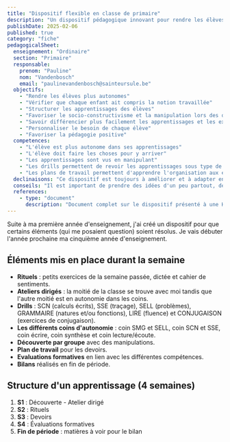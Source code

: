 ```yaml
---
title: "Dispositif flexible en classe de primaire"
description: "Un dispositif pédagogique innovant pour rendre les élèves plus autonomes et structurer leurs apprentissages"
publishDate: 2025-02-06
published: true
category: "fiche"
pedagogicalSheet:
  enseignement: "Ordinaire"
  section: "Primaire"
  responsable:
    prenom: "Pauline"
    nom: "Vandenbosch"
    email: "paulinevandenbosch@sainteursule.be"
  objectifs:
    - "Rendre les élèves plus autonomes"
    - "Vérifier que chaque enfant ait compris la notion travaillée"
    - "Structurer les apprentissages des élèves"
    - "Favoriser le socio-constructivisme et la manipulation lors des découvertes"
    - "Savoir différencier plus facilement les apprentissages et les explications"
    - "Personnaliser le besoin de chaque élève"
    - "Favoriser la pédagogie positive"
  competences:
    - "L'élève est plus autonome dans ses apprentissages"
    - "L'élève doit faire les choses pour y arriver"
    - "Les apprentissages sont vus en manipulant"
    - "Les drills permettent de revoir les apprentissages sous type de spirale"
    - "Les plans de travail permettent d'apprendre l'organisation aux élèves"
  declinaisons: "Ce dispositif est toujours à améliorer et à adapter en fonction du public et de l'âge des enfants."
  conseils: "Il est important de prendre des idées d'un peu partout, de les mettre à sa sauce et puis, de le faire tout simplement !"
  references:
    - type: "document"
      description: "Document complet sur le dispositif présenté à une Haute École pour le module de professiographie"
---
```


Suite à ma première année d'enseignement, j'ai créé un dispositif pour que certains éléments (qui me posaient question) soient résolus. Je vais débuter l'année prochaine ma cinquième année d'enseignement.

## Éléments mis en place durant la semaine

- **Rituels** : petits exercices de la semaine passée, dictée et cahier de sentiments.
- **Ateliers dirigés** : la moitié de la classe se trouve avec moi tandis que l'autre moitié est en autonomie dans les coins.
- **Drills** : SCN (calculs écrits), SSE (traçage), SELL (problèmes), GRAMMAIRE (natures et/ou fonctions), LIRE (fluence) et CONJUGAISON (exercices de conjugaison).
- **Les différents coins d'autonomie** : coin SMG et SELL, coin SCN et SSE, coin écrire, coin synthèse et coin lecture/écoute.
- **Découverte par groupe** avec des manipulations.
- **Plan de travail** pour les devoirs.
- **Evaluations formatives** en lien avec les différentes compétences.
- **Bilans** réalisés en fin de période.

## Structure d'un apprentissage (4 semaines)

1. **S1** : Découverte - Atelier dirigé
2. **S2** : Rituels
3. **S3** : Devoirs
4. **S4** : Évaluations formatives
5. **Fin de période** : matières à voir pour le bilan
